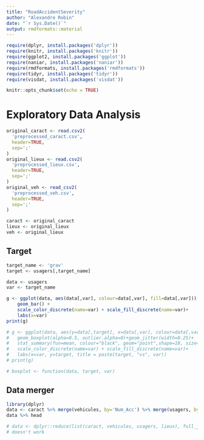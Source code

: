 ```yaml
---
title: "RoadAccidentSeverity"
author: "Alexandre Robin"
date: "`r Sys.Date()`"
output: rmdformats::material
---
```


```r

require(dplyr, install.packages('dplyr'))
require(knitr, install.packages('knitr'))
require(ggplot2, install.packages('ggplot'))
require(naniar, install.packages('naniar'))
require(rmdformats, install.packages('rmdformats'))
require(tidyr, install.packages('tidyr'))
require(visdat, install.packages('visdat'))

knitr::opts_chunk$set(echo = TRUE)
```

# Exploratory Data Analysis

```r
original_caract <- read.csv2(
  'preprocessed_caract.csv', 
  header=TRUE,
  sep=';'
)
original_lieux <- read.csv2(
  'preprocessed_lieux.csv', 
  header=TRUE,
  sep=';'
)
original_veh <- read_csv2(
  'preprocessed_veh.csv', 
  header=TRUE,
  sep=';'
)

caract <- original_caract
lieux <- original_lieux
veh <- original_lieux
```

## Target

```r
target_name <- 'grav' 
target <- usagers[,target_name]

data <- usagers
var <- target_name

g <- ggplot(data, aes(data[,var], colour=data[,var], fill=data[,var])) +
    geom_bar() +
    scale_color_discrete(name=var) + scale_fill_discrete(name=var)+
    labs(x=var)
print(g)

# g <- ggplot(data, aes(y=data[,target], x=data[,var], colour=data[,var], fill=data[,var])) +
#   geom_boxplot(alpha=0.5, outlier.alpha=0)+geom_jitter(width=0.25)+
#   stat_summary(fun=mean, colour="black", geom="point",shape=18, size=3)+
#   scale_color_discrete(name=var) + scale_fill_discrete(name=var)+
#   labs(x=var, y=target, title = paste(target, "vs", var))
# print(g)

# boxplot <- function(data, target, var)
```

## Data merger

```r
library(dplyr)
data <- caract %>% merge(vehicules, by='Num_Acc') %>% merge(usagers, by='Num_Acc') %>% merge(lieux, by='Num_Acc')
data %>% head

# data <- dplyr::reduce(list(caract, vehicules, usagers, lieux), full_join, by='Num_Acc')
# doesn't work
```

